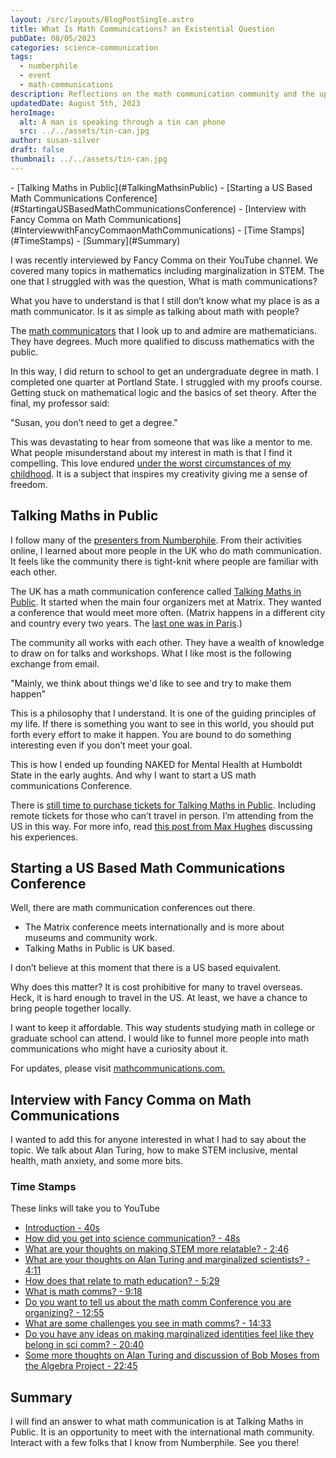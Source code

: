 ```yaml
---
layout: /src/layouts/BlogPostSingle.astro
title: What Is Math Communications? an Existential Question
pubDate: 08/05/2023
categories: science-communication
tags:
  - numberphile
  - event
  - math-communications
description: Reflections on the math communication community and the upcoming Talking Maths in Public conference.
updatedDate: August 5th, 2023
heroImage:
  alt: A man is speaking through a tin can phone
  src: ../../assets/tin-can.jpg
author: susan-silver
draft: false
thumbnail: ../../assets/tin-can.jpg
---
```



<Toc>
- [Talking Maths in Public](#TalkingMathsinPublic)
- [Starting a US Based Math Communications Conference](#StartingaUSBasedMathCommunicationsConference)
- [Interview with Fancy Comma on Math Communications](#InterviewwithFancyCommaonMathCommunications)
  - [Time Stamps](#TimeStamps)
- [Summary](#Summary)
</Toc>

I was recently interviewed by Fancy Comma on their YouTube channel. We covered many topics in mathematics including marginalization in STEM. 
The one that I struggled with was the question, What is math communications?

What you have to understand is that I still don’t know what my place is as a math communicator. Is it as simple as talking about math with
 people? 

The [math communicators](https://www.notion.so/suzza-silver/Epic-List-of-Math-Communicators-d2fee910dc5c4b92bb9f439c6ffd9550) that I look up to
 and admire are mathematicians. They have degrees. Much more qualified to discuss mathematics with the public. 

In this way, I did return to school to get an undergraduate degree in math. I completed one quarter at Portland State. 
I struggled with my proofs course. Getting stuck on mathematical logic and the basics of set theory. After the final, my professor said:

<BlockQuoteQuote>
"Susan, you don’t need to get a degree." 
</BlockQuoteQuote>

This was devastating to hear from someone that was like a mentor to me. What people misunderstand about my interest in math is that I find it 
compelling. This love endured [under the worst circumstances of my childhood](https://beautyofmathematics.com/a-writers-illicit-love-affair-with-mathematics). 
It is a subject that inspires my creativity giving me a sense of freedom. 


## Talking Maths in Public <a name="TalkingMathsinPublic"></a>

I follow many of the [presenters from Numberphile](https://beautyofmathematics.com/favorite-video-every-year-numberphile). 
From their activities online, I learned about more people in the UK who do math communication. It feels like the community there is tight-knit
 where people are familiar with each other. 

The UK has a math communication conference called [Talking Maths in Public](https://talkingmathsinpublic.uk/). It started when the main four 
organizers met at Matrix. They wanted a conference that would meet more often.  (Matrix happens in a different city and country every two years.
 The [last one was in Paris](https://matrix.imaginary.org/).)

The community all works with each other. They have a wealth of knowledge to draw on for talks and workshops. What I like most is the following 
exchange from email. 

<BlockQuoteQuote>
"Mainly, we think about things we'd like to see and try to make them happen" 
</BlockQuoteQuote>

This is a philosophy that I understand. It is one of the guiding principles of my life. If there is something you want to see in this world, you
 should put forth every effort to make it happen. You are bound to do something interesting even if you don’t meet your goal.

This is how I ended up founding NAKED for Mental Health at Humboldt State in the early aughts. And why I want to start a US math communications 
Conference.

There is [still time to purchase tickets for Talking Maths in Public](https://www.eventbrite.co.uk/e/talking-maths-in-public-2023-tickets-580031528917?aff=oddtdtcreator). 
Including remote tickets for those who can’t travel in person. I’m attending from the US in this way. For more info, read [this post from 
Max Hughes](https://aperiodical.com/2023/05/my-conference-experience-tmip-2019/) discussing his experiences.

<a name="StartingaUSBasedMathCommunicationsConference"></a>

## Starting a US Based Math Communications Conference 

Well, there are math communication conferences out there. 

* The Matrix conference meets internationally and is more about museums and community work. 
* Talking Maths in Public is UK based.

 I don’t believe at this moment that there is a US based equivalent. 

Why does this matter? It is cost prohibitive for many to travel overseas. Heck, it is hard enough to travel in the US. At least, we have a 
chance to bring people together locally. 

I want to keep it affordable. This way students studying math in college or graduate school can attend. I would like to funnel more people 
into math communications who might have a curiosity about it. 

For updates, please visit [mathcommunications.com.](https://mathcommunications.com/)

<a name="InterviewwithFancyCommaonMathCommunications"></a>

## Interview with Fancy Comma on Math Communications 

I wanted to add this for anyone interested in what I had to say about the topic. We talk about Alan Turing, how to make STEM inclusive, 
mental health, math anxiety, and some more bits. 

<YouTube id="https://www.youtube.com/watch?v=kFMbugMoTsg" />

### Time Stamps <a name="TimeStamps"></a>
These links will take you to YouTube

- [Introduction - 40s](https://youtu.be/kFMbugMoTsg?t=40)
- [How did you get into science communication? - 48s](https://youtu.be/kFMbugMoTsg?t=48)
- [What are your thoughts on making STEM more relatable? - 2:46](https://youtu.be/kFMbugMoTsg?t=166)
- [What are your thoughts on Alan Turing and marginalized scientists? - 4:11](https://youtu.be/kFMbugMoTsg?t=251)
- [How does that relate to math education? - 5:29](https://youtu.be/kFMbugMoTsg?t=329)
- [What is math comms? - 9:18](https://youtu.be/kFMbugMoTsg?t=558)
- [Do you want to tell us about the math comm Conference you are organizing? - 12:55](https://youtu.be/kFMbugMoTsg?t=775)
- [What are some challenges you see in math comms? - 14:33](https://youtu.be/kFMbugMoTsg?t=873)
- [Do you have any ideas on making marginalized identities feel like they belong in sci comm? - 20:40](https://youtu.be/kFMbugMoTsg?t=1240)
- [Some more thoughts on Alan Turing and discussion of Bob Moses from the Algebra Project - 22:45](https://youtu.be/kFMbugMoTsg?t=1365)


## Summary <a name="Summary"></a>

I will find an answer to what math communication is at Talking Maths in Public. It is an opportunity to meet with the international 
math community. Interact with a few folks that I know from Numberphile. See you there!